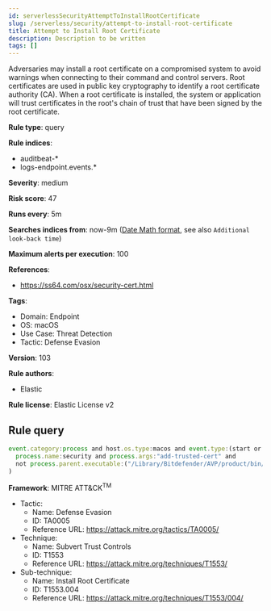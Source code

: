 ```yaml
---
id: serverlessSecurityAttemptToInstallRootCertificate
slug: /serverless/security/attempt-to-install-root-certificate
title: Attempt to Install Root Certificate
description: Description to be written
tags: []
---
```


<div id="attempt-to-install-root-certificate"></div>

Adversaries may install a root certificate on a compromised system to avoid warnings when connecting to their command and control servers. Root certificates are used in public key cryptography to identify a root certificate authority (CA). When a root certificate is installed, the system or application will trust certificates in the root's chain of trust that have been signed by the root certificate.

**Rule type**: query

**Rule indices**: 

* auditbeat-*
* logs-endpoint.events.*

**Severity**: medium

**Risk score**: 47

**Runs every**: 5m

**Searches indices from**: now-9m ([Date Math format](((ref))/common-options.html#date-math), see also <DocLink id="serverlessSecurityRulesUiCreate" section="set-the-rules-schedule">`Additional look-back time`</DocLink>)

**Maximum alerts per execution**: 100

**References**: 

* https://ss64.com/osx/security-cert.html

**Tags**: 

* Domain: Endpoint
* OS: macOS
* Use Case: Threat Detection
* Tactic: Defense Evasion

**Version**: 103

**Rule authors**: 

* Elastic

**Rule license**: Elastic License v2

## Rule query

```js
event.category:process and host.os.type:macos and event.type:(start or process_started) and
  process.name:security and process.args:"add-trusted-cert" and
  not process.parent.executable:("/Library/Bitdefender/AVP/product/bin/BDCoreIssues" or "/Applications/Bitdefender/SecurityNetworkInstallerApp.app/Contents/MacOS/SecurityNetworkInstallerApp"
)

```

**Framework**: MITRE ATT&CK<sup>TM</sup>

* Tactic:
    * Name: Defense Evasion
    * ID: TA0005
    * Reference URL: https://attack.mitre.org/tactics/TA0005/
* Technique:
    * Name: Subvert Trust Controls
    * ID: T1553
    * Reference URL: https://attack.mitre.org/techniques/T1553/
* Sub-technique:
    * Name: Install Root Certificate
    * ID: T1553.004
    * Reference URL: https://attack.mitre.org/techniques/T1553/004/

